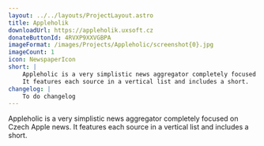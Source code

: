 ```yaml
---
layout: ../../layouts/ProjectLayout.astro
title: Appleholik
downloadUrl: https://appleholik.uxsoft.cz
donateButtonId: 4RVXP9XXVGBPA
imageFormat: /images/Projects/Appleholic/screenshot{0}.jpg
imageCount: 1
icon: NewspaperIcon
short: |
    Appleholic is a very simplistic news aggregator completely focused on Czech Apple news.
    It features each source in a vertical list and includes a short.
changelog: |
    To do changelog
---
```


Appleholic is a very simplistic news aggregator completely focused on Czech Apple news.
It features each source in a vertical list and includes a short.